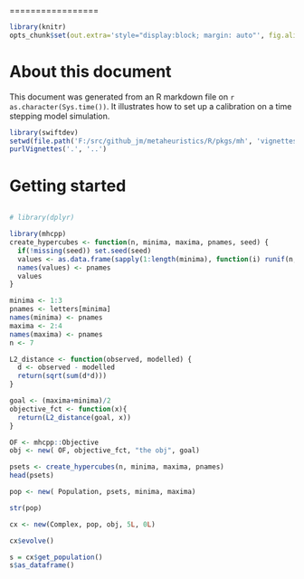 <!--
%\VignetteEngine{knitr}
%\VignetteIndexEntry{Getting started with the 'mhpp' package}
-->

=================

```r
library(knitr)
opts_chunk$set(out.extra='style="display:block; margin: auto"', fig.align="center", fig.width=10, fig.height=8, dev='png')
```

# About this document

This document was generated from an R markdown file on `r as.character(Sys.time())`. It illustrates how to set up a calibration on a time stepping model simulation.

```r
library(swiftdev)
setwd(file.path('F:/src/github_jm/metaheuristics/R/pkgs/mh', 'vignettes'))
purlVignettes('.', '..')
```

# Getting started

```r
```

```r

# library(dplyr)

library(mhcpp)
create_hypercubes <- function(n, minima, maxima, pnames, seed) {
  if(!missing(seed)) set.seed(seed)
  values <- as.data.frame(sapply(1:length(minima), function(i) runif(n, minima[i], maxima[i])))
  names(values) <- pnames
  values
}

minima <- 1:3
pnames <- letters[minima]
names(minima) <- pnames
maxima <- 2:4
names(maxima) <- pnames
n <- 7

L2_distance <- function(observed, modelled) {
  d <- observed - modelled
  return(sqrt(sum(d*d)))
}

goal <- (maxima+minima)/2
objective_fct <- function(x){
  return(L2_distance(goal, x))
}

OF <- mhcpp::Objective
obj <- new( OF, objective_fct, "the obj", goal)

psets <- create_hypercubes(n, minima, maxima, pnames)
head(psets)

pop <- new( Population, psets, minima, maxima)

str(pop)

cx <- new(Complex, pop, obj, 5L, 0L)

cx$evolve()

s = cx$get_population()
s$as_dataframe()

```

